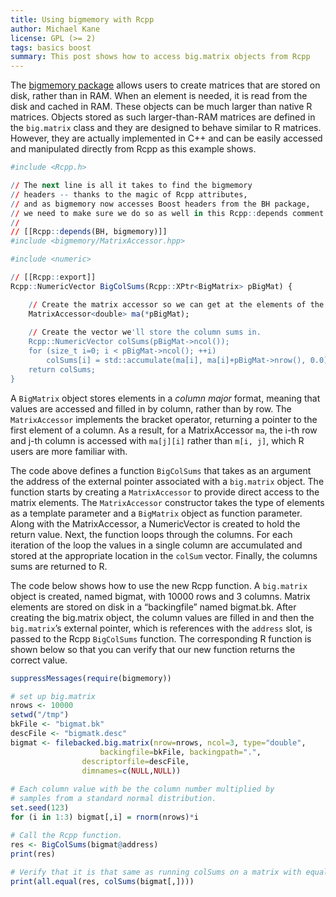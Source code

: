 ```yaml
---
title: Using bigmemory with Rcpp
author: Michael Kane
license: GPL (>= 2)
tags: basics boost
summary: This post shows how to access big.matrix objects from Rcpp
---
```


The [bigmemory package](http://www.bigmemory.org) allows users to create
matrices that are stored on disk, rather than in RAM.  When an element is
needed, it is read from the disk and cached in RAM. These objects can be much
larger than native R matrices. Objects stored as such larger-than-RAM
matrices are defined in the `big.matrix` class and they are designed to
behave similar to R matrices. However, they are actually implemented in C++
and can be easily accessed and manipulated directly from Rcpp as this example
shows.

```r
#include <Rcpp.h>

// The next line is all it takes to find the bigmemory
// headers -- thanks to the magic of Rcpp attributes, 
// and as bigmemory now accesses Boost headers from the BH package,
// we need to make sure we do so as well in this Rcpp::depends comment.
//
// [[Rcpp::depends(BH, bigmemory)]]
#include <bigmemory/MatrixAccessor.hpp>

#include <numeric>

// [[Rcpp::export]]
Rcpp::NumericVector BigColSums(Rcpp::XPtr<BigMatrix> pBigMat) {

    // Create the matrix accessor so we can get at the elements of the matrix.
    MatrixAccessor<double> ma(*pBigMat);
  
    // Create the vector we'll store the column sums in.
    Rcpp::NumericVector colSums(pBigMat->ncol());
    for (size_t i=0; i < pBigMat->ncol(); ++i)
        colSums[i] = std::accumulate(ma[i], ma[i]+pBigMat->nrow(), 0.0);
    return colSums;
}
```

A `BigMatrix` object stores elements in a _column major_ format, meaning that
values are accessed and filled in by column, rather than by row. The
`MatrixAccessor` implements the bracket operator, returning a pointer to the
first element of a column. As a result, for a MatrixAccessor `ma`, the i-th
row and j-th column is accessed with `ma[j][i]` rather than `m[i, j]`, which
R users are more familiar with.
  
The code above defines a function `BigColSums` that takes as an argument the
address of the external pointer associated with a `big.matrix` object. The
function starts by creating a `MatrixAccessor` to provide direct access to
the matrix elements. The `MatrixAccessor` constructor takes the type of
elements as a template parameter and a `BigMatrix` object as function
parameter.  Along with the MatrixAccessor, a NumericVector is created to hold
the return value. Next, the function loops through the columns. For each
iteration of the loop the values in a single column are accumulated and
stored at the appropriate location in the `colSum` vector. Finally, the
columns sums are returned to R.

The code below shows how to use the new Rcpp function. A `big.matrix` object
is created, named bigmat, with 10000 rows and 3 columns. Matrix elements are
stored on disk in a "backingfile" named bigmat.bk. After creating the
big.matrix object, the column values are filled in and then the
`big.matrix`'s external pointer, which is references with the `address` slot,
is passed to the Rcpp `BigColSums` function. The corresponding R function is
shown below so that you can verify that our new function returns the correct
value.
  
```r
suppressMessages(require(bigmemory))

# set up big.matrix
nrows <- 10000
setwd("/tmp")
bkFile <- "bigmat.bk"
descFile <- "bigmatk.desc"
bigmat <- filebacked.big.matrix(nrow=nrows, ncol=3, type="double",  
       	  			backingfile=bkFile, backingpath=".", 
				descriptorfile=descFile,
				dimnames=c(NULL,NULL))
  
# Each column value with be the column number multiplied by 
# samples from a standard normal distribution.
set.seed(123)
for (i in 1:3) bigmat[,i] = rnorm(nrows)*i

# Call the Rcpp function.
res <- BigColSums(bigmat@address) 
print(res)
  
# Verify that it is that same as running colSums on a matrix with equal values.
print(all.equal(res, colSums(bigmat[,])))  
```

